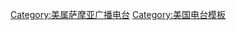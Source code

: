 {{Navbox
|name       = 美属萨摩亚广播电台
|title      = [[美属萨摩亚]][[广播电台]]
|titlestyle = 
|groupstyle = 
|state      = collapsed
|group1     = [[广播]][[频率]]
|list1      = 
{{Navbox subgroup
  |group1      = [[调幅广播|AM]]
  |list1       = [[KJAL]] 585（已停播） &#124; [[WVUV (AM)]] 648（已停播）
  |group2      = [[调频广播|FM]]
  |list2       = [[KBTB]] 88.9（已停播） &#124; [[KMOA]] 89.7 &#124; [[KPPO]] 90.5 &#124; [[KIOE]] 91.3 &#124; [[KSBS-FM]] 92.1 &#124; [[KKHJ-FM]] 93.1 &#124; [[KULA-LP]] 95.1 &#124; [[KULA-LP]] 102.5 &#124; [[WVUV-FM]] 103.1 &#124; [[KNWJ]] 104.1／104.7
  |group3      = [[NOAA气象广播|NOAA]]
  |list3       = [[WNG710]] 162.4 &#124; [[WZ2529]] 162.5
  }}
}}
<noinclude>
[[Category:美属萨摩亚广播电台]]
[[Category:美国电台模板]]
</noinclude>